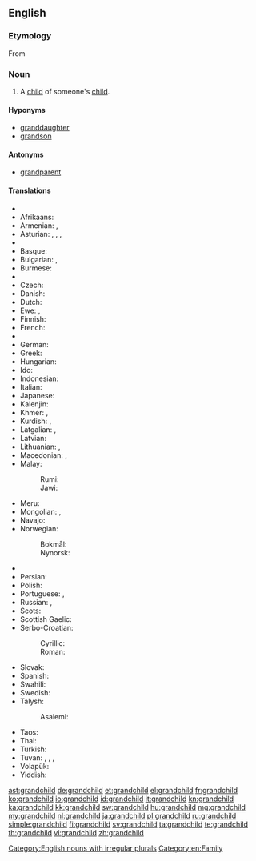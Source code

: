 ==English==
{{wikipedia}}

===Etymology===
From {{prefix|grand|child}}

===Noun===
{{en-noun|grandchildren}}

# A [[child]] of someone's [[child]].

====Hyponyms====
* [[granddaughter]]
* [[grandson]]

====Antonyms====
* {{sense|with regard to ancestry}} [[grandparent]]

====Translations====
{{trans-top|child of someone’s child}}
* {{trreq|ab}}
* Afrikaans: {{t+|af|kleinkind|n}}
* Armenian: {{t-|hy|թոռ|tr=t‘oŕ}}, {{t-|hy|թոռնիկ|tr=t‘oŕnik}}
* Asturian: {{t+|ast|nietu|m}}, {{t+|ast|ñetu|m}}, {{t+|ast|nieta|f}}, {{t+|ast|ñeta|f}}
* {{trreq|av}}
* Basque: {{t+|eu|biloba}}
* Bulgarian: {{t+|bg|внук|m}}, {{t+|bg|внучка|f}}
* Burmese: {{t+|my|မြေး|tr=mjí|sc=Mymr}}
* {{trreq|ce}}
* Czech: {{t+|cs|vnouče|n}}
* Danish: {{t+|da|barnebarn|n}}
* Dutch: {{t+|nl|kleinkind|n}}
* Ewe: {{tø|ee|tɔgbuiyɔvi|n}}, {{tø|ee|mamayɔvi|n}}
* Finnish: {{t+|fi|lapsenlapsi}}
* French: {{t+|fr|petit-enfant|m}}
* {{trreq|ka}}
* German: {{t+|de|Enkelkind|n}}
* Greek: {{t+|el|εγγόνι|n|tr=engóni}}
* Hungarian: {{t+|hu|unoka}}
* Ido: {{t+|io|nepoto}}
* Indonesian: {{t+|id|cucu}}
* Italian: {{t+|it|nipote|m|f}}
* Japanese: {{t+|ja|孫|tr=まご, mago}}
* Kalenjin: {{tø|kln|mjokoret}}
* Khmer: {{t+|km|ចៅ|sc=Khmr|tr=chav}}, {{t+|km|នត្តា|sc=Khmr|tr=noattaa}}
* Kurdish: {{t+|ku|nevî}}, {{t+|ku|torin}}
* Latgalian: {{tø|ltg|bārnubārns}}, {{tø|ltg|unuks}}
* Latvian: {{t-|lv|mazbērns}}
* Lithuanian: {{t-|lt|vaikaitis}}, {{t-|lt|anūkas}}
* Macedonian: {{t-|mk|внук|m|tr=vnuk}}, {{t-|mk|внука|f|tr=vnúka}}
* Malay:
*: Rumi: {{t-|ms|cucu}}
*: Jawi: {{t-|ms|چوچو|sc=Arab}}
{{trans-mid}}
* Meru: {{tø|mer|kajuju}}
* Mongolian: {{t|mn|ач|sc=Cyrl}}, {{t|mn|зээ|sc=Cyrl}}
* Navajo: {{tø|nv|bitsóóké}}
* Norwegian:
*: Bokmål: {{t+|nb|barnebarn|n}}
*: Nynorsk: {{t-|nn|barnebarn|n}}
* {{trreq|os}}
* Persian: {{t+|fa|نوه|tr=naveh}}
* Polish: {{t-|pl|wnuczę|n}}
* Portuguese: {{t+|pt|neto|m}}, {{t+|pt|neta|f}}
* Russian: {{t+|ru|внук|m|tr=vnuk}}, {{t+|ru|внучка|f|tr=vnúčka}}
* Scots: {{tø|sco|oe}}
* Scottish Gaelic: {{t+|gd|ogha|m}}
* Serbo-Croatian:
*: Cyrillic: {{t-|sh|унуче|n}}
*: Roman: {{t-|sh|unuče|n}}
* Slovak: {{t-|sk|vnúča|n}}
* Spanish: {{t+|es|nieto|m}}
* Swahili: {{t+|sw|mjukuu}}
* Swedish: {{t+|sv|barnbarn|n}}
* Talysh:
*: Asalemi: {{tø|tly|نوه|tr=nava|sc=fa-Arab}}
* Taos: {{tø|twf|mą́kuna}}
* Thai: {{t+|th|หลาน|tr=lăan}}
* Turkish: {{t+|tr|torun}}
* Tuvan: {{tø|tyv|уруунуң уруу|tr=uruunuŋ uruu}}, {{tø|tyv|уруунуң оглу|tr=uruunuŋ oglu}}, {{tø|tyv|оглунуң уруу|tr=oglunuŋ uruu}}, {{tø|tyv|оглунуң оглу|tr=oglunuŋ oglu}}
* Volapük: {{t+|vo|poscil}}
* Yiddish: {{t-|yi|אייניקל|n|tr=eynikl|sc=Hebr}}
{{trans-bottom}}

[[Category:English nouns with irregular plurals]]
[[Category:en:Family]]

[[ast:grandchild]]
[[de:grandchild]]
[[et:grandchild]]
[[el:grandchild]]
[[fr:grandchild]]
[[ko:grandchild]]
[[io:grandchild]]
[[id:grandchild]]
[[it:grandchild]]
[[kn:grandchild]]
[[ka:grandchild]]
[[kk:grandchild]]
[[sw:grandchild]]
[[hu:grandchild]]
[[mg:grandchild]]
[[my:grandchild]]
[[nl:grandchild]]
[[ja:grandchild]]
[[pl:grandchild]]
[[ru:grandchild]]
[[simple:grandchild]]
[[fi:grandchild]]
[[sv:grandchild]]
[[ta:grandchild]]
[[te:grandchild]]
[[th:grandchild]]
[[vi:grandchild]]
[[zh:grandchild]]